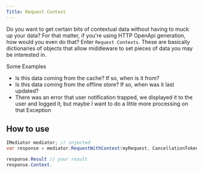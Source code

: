 ```yaml
---
Title: Request Context
---
```


Do you want to get certain bits of contextual data without having to muck up your data?  For that matter, if you're using HTTP OpenApi generation, how would
you even do that?  Enter `Request Contexts`.  These are basically dictionaries of objects that allow middleware to set pieces of data you may be interested in.

Some Examples

* Is this data coming from the cache?  If so, when is it from?  
* Is this data coming from the offline store?  If so, when was it last updated?
* There was an error that user notification trapped, we displayed it to the user and logged it, but maybe I want to do a little more processing on that Exception

## How to use

```csharp
IMediator mediator; // injected
var response = mediator.RequestWithContext(myRequest, CancellationToken.None);

response.Result // your result
response.Context.

```